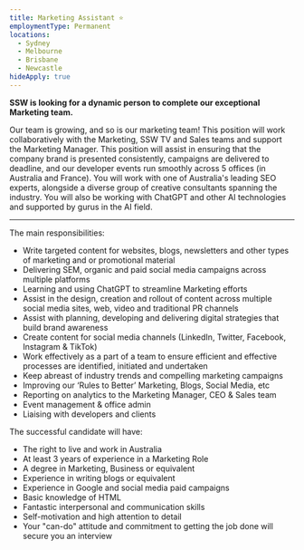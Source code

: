 ```yaml
---
title: Marketing Assistant ⭐️
employmentType: Permanent
locations:
  - Sydney
  - Melbourne
  - Brisbane
  - Newcastle
hideApply: true
---
```


**SSW is looking for a dynamic person to complete our exceptional Marketing team.**

Our team is growing, and so is our marketing team! This position will work collaboratively with the Marketing, SSW TV and Sales teams and support the Marketing Manager. This position will assist in ensuring that the company brand is presented consistently, campaigns are delivered to deadline, and our developer events run smoothly across 5 offices (in Australia and France). You will work with one of Australia's leading SEO experts, alongside a diverse group of creative consultants spanning the industry. You will also be working with ChatGPT and other AI technologies and supported by gurus in the AI field. 

***

The main responsibilities:

* Write targeted content for websites, blogs, newsletters and other types of marketing and or promotional material
* Delivering SEM, organic and paid social media campaigns across multiple platforms
* Learning and using ChatGPT to streamline Marketing efforts 
* Assist in the design, creation and rollout of content across multiple social media sites, web, video and traditional PR channels
* Assist with planning, developing and delivering digital strategies that build brand awareness
* Create content for social media channels (LinkedIn, Twitter, Facebook, Instagram & TikTok)
* Work effectively as a part of a team to ensure efficient and effective processes are identified, initiated and undertaken
* Keep abreast of industry trends and compelling marketing campaigns
* Improving our ‘Rules to Better’ Marketing, Blogs, Social Media, etc
* Reporting on analytics to the Marketing Manager, CEO & Sales team 
* Event management & office admin
* Liaising with developers and clients

The successful candidate will have:

* The right to live and work in Australia
* At least 3 years of experience in a Marketing Role
* A degree in Marketing, Business or equivalent
* Experience in writing blogs or equivalent
* Experience in Google and social media paid campaigns
* Basic knowledge of HTML
* Fantastic interpersonal and communication skills
* Self-motivation and high attention to detail
* Your "can-do" attitude and commitment to getting the job done will secure you an interview
